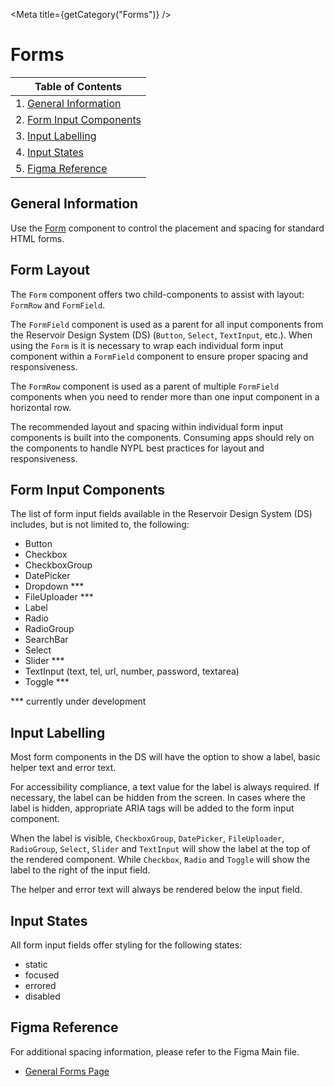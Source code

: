 

<Meta title={getCategory("Forms")} />

# Forms

| Table of Contents                                  |
| -------------------------------------------------- |
| 1. [General Information](#general-information)     |
| 2. [Form Input Components](#form-input-components) |
| 3. [Input Labelling](#input-labelling)             |
| 4. [Input States](#input-states)                   |
| 5. [Figma Reference](#figma-reference)             |

## General Information

Use the [Form](https://nypl.github.io/nypl-design-system/storybook-static/?path=/story/form-elements-form--form) component to control the placement and spacing for standard HTML forms.

## Form Layout

The `Form` component offers two child-components to assist with layout:
`FormRow` and `FormField`.

The `FormField` component is used as a parent for all input components from
the Reservoir Design System (DS) (`Button`, `Select`, `TextInput`, etc.). When using the
`Form` is it is necessary to wrap each individual form input component within
a `FormField` component to ensure proper spacing and responsiveness.

The `FormRow` component is used as a parent of multiple `FormField` components
when you need to render more than one input component in a horizontal row.

The recommended layout and spacing within individual form input components is
built into the components. Consuming apps should rely on the components to
handle NYPL best practices for layout and responsiveness.

## Form Input Components

The list of form input fields available in the Reservoir Design System (DS)
includes, but is not limited to, the following:

- Button
- Checkbox
- CheckboxGroup
- DatePicker
- Dropdown \*\*\*
- FileUploader \*\*\*
- Label
- Radio
- RadioGroup
- SearchBar
- Select
- Slider \*\*\*
- TextInput (text, tel, url, number, password, textarea)
- Toggle \*\*\*

\*\*\* currently under development

## Input Labelling

Most form components in the DS will have the option to show a
label, basic helper text and error text.

For accessibility compliance, a text value for the label is always required. If
necessary, the label can be hidden from the screen. In cases where the label is
hidden, appropriate ARIA tags will be added to the form input component.

When the label is visible, `CheckboxGroup`, `DatePicker`, `FileUploader`,
`RadioGroup`, `Select`, `Slider` and `TextInput` will show the label at the top
of the rendered component. While `Checkbox`, `Radio` and `Toggle` will show the
label to the right of the input field.

The helper and error text will always be rendered below the input field.

## Input States

All form input fields offer styling for the following states:

- static
- focused
- errored
- disabled

## Figma Reference

For additional spacing information, please refer to the Figma Main file.

- [General Forms Page](https://www.figma.com/file/qShodlfNCJHb8n03IFyApM/?node-id=10734%3A2768)
